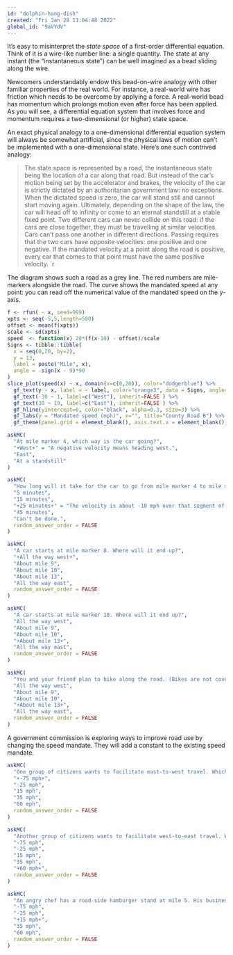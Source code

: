 ```yaml
---
id: "dolphin-hang-dish"
created: "Fri Jan 28 11:04:48 2022"
global_id: "9aVYdV"
---
```


It's easy to misinterpret the *state space* of a first-order differential equation. Think of it is a wire-like number line: a single quantity.  The state at any instant (the "instantaneous state") can be well imagined as a bead sliding along the wire. 

Newcomers understandably endow this bead-on-wire analogy with other familiar properties of the real world. For instance, a real-world wire has friction which needs to be overcome by applying a force. A real-world bead has momentum which prolongs motion even after force has been applied. As you will see, a differential equation system that involves force and momentum requires a two-dimensional (or higher) state space. 

An exact physical analogy to a one-dimensional differential equation system will always be somewhat artificial, since the physical laws of motion can't be implemented with a one-dimensional state. Here's one such contrived analogy: 

> The state space is represented by a road, the instantaneous state being the location of a car along that road. But instead of the car's motion being set by the accelerator and brakes, the velocity of the car is strictly dictated by an authoritarian government law: no exceptions. When the dictated speed is zero, the car will stand still and cannot start moving again. Ultimately, depending on the shape of the law, the car will head off to infinity or come to an eternal standstill at a stable fixed point. Two different cars can never collide on this road: if the cars are close together, they must be travelling at similar velocities. Cars can't pass one another in different directions. Passing requires that the two cars have opposite velocities: one positive and one negative.  If the mandated velocity at a point along the road is positive, every car that comes to that point must have the same positive velocity. `r 

The diagram shows such a road as a grey line. The red numbers are mile-markers alongside the road. The curve shows the mandated speed at any point: you can read off the numerical value of the mandated speed on the y-axis. 

```r
f <- rfun( ~ x, seed=999)
xpts <- seq(-5,5,length=500)
offset <- mean(f(xpts))
scale <- sd(xpts)
speed  <- function(x) 20*(f(x-10) - offset)/scale
Signs <- tibble::tibble(
  x = seq(0,20, by=2),
  y = 13,
  label = paste("Mile", x),
  angle = -sign(x - 9)*90
)
slice_plot(speed(x) ~ x, domain(x=c(0,20)), color="dodgerblue") %>%
  gf_text(y ~ x, label = ~ label, color="orange3", data = Signs, angle=~ angle) %>%
  gf_text(-30 ~ 1, label=c("West"), inherit=FALSE ) %>%
  gf_text(30 ~ 19, label=c("East"), inherit=FALSE ) %>%
  gf_hline(yintercept=0, color="black", alpha=0.3, size=3) %>%
  gf_labs(y = "Mandated speed (mph)", x="", title="County Road B") %>%
  gf_theme(panel.grid = element_blank(), axis.text.x = element_blank())
```


```r
askMC(
  "At mile marker 4, which way is the car going?",
  "+West+" = "A negative velocity means heading west.",
  "East",
  "At a standstill"
)
```

```r
askMC(
  "How long will it take for the car to go from mile marker 4 to mile marker 0? (Choose the closest answer.)",
  "5 minutes",
  "15 minutes",
  "+25 minutes+" = "The velocity is about -10 mph over that segment of the road. To go 4 miles at 10 mph takes 24 minutes.",
  "45 minutes",
  "Can't be done.",
  random_answer_order = FALSE
)
```

```r
askMC(
  "A car starts at mile marker 8. Where will it end up?",
  "+All the way west+",
  "About mile 9",
  "About mile 10",
  "About mile 13",
  "All the way east",
  random_answer_order = FALSE
)
```

```r
askMC(
  "A car starts at mile marker 10. Where will it end up?",
  "All the way west",
  "About mile 9",
  "About mile 10",
  "+About mile 13+",
  "All the way east",
  random_answer_order = FALSE
)
```


```r
askMC(
  "You and your friend plan to bike along the road. (Bikes are not covered by the speed mandate.) You'll stop at a point where you can sell snacks to motorists through their car windows. What's the most profitable point for you to set up your business.",
  "All the way west",
  "About mile 9",
  "About mile 10",
  "+About mile 13+",
  "All the way east",
  random_answer_order = FALSE
)
```

A government commission is exploring ways to improve road use by changing the speed mandate. They will add a constant to the existing speed mandate.

```r
askMC(
  "One group of citizens wants to facilitate east-to-west travel. Which of these would be a suitable value of the constant to add to the speed mandate?",
  "+-75 mph+",
  "-25 mph",
  "15 mph",
  "35 mph",
  "60 mph",
  random_answer_order = FALSE
)
```

```r
askMC(
  "Another group of citizens wants to facilitate west-to-east travel. Which of these would be a suitable value of the constant to add to the speed mandate?",
  "-75 mph",
  "-25 mph",
  "15 mph",
  "35 mph",
  "+60 mph+",
  random_answer_order = FALSE
)
```

```r
askMC(
  "An angry chef has a road-side hamburger stand at mile 5. His business has been non-existent since the current speed mandate was implemented. To give his stand the best chance at success, which policy should he advocate?",
  "-75 mph",
  "-25 mph",
  "+15 mph+",
  "35 mph",
  "60 mph",
  random_answer_order = FALSE
)
```

